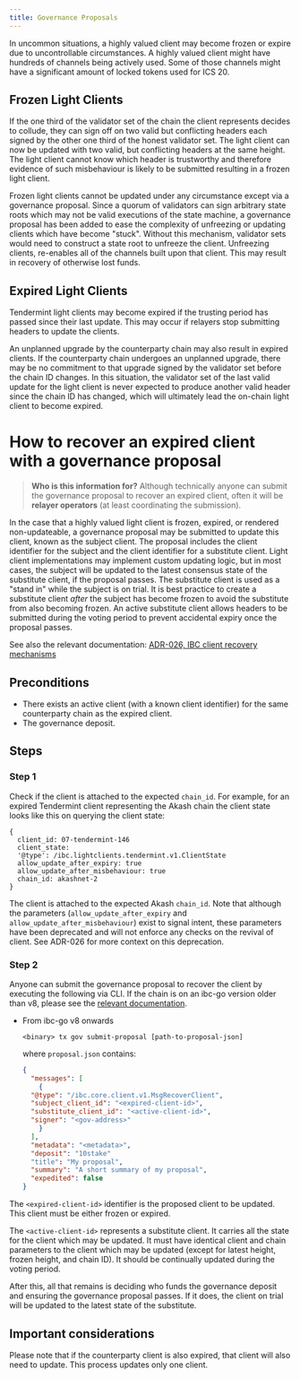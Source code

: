 ```yaml
---
title: Governance Proposals
---
```

In uncommon situations, a highly valued client may become frozen or expire due to uncontrollable
circumstances. A highly valued client might have hundreds of channels being actively used.
Some of those channels might have a significant amount of locked tokens used for ICS 20.

## Frozen Light Clients

If the one third of the validator set of the chain the client represents decides to collude,
they can sign off on two valid but conflicting headers each signed by the other one third
of the honest validator set. The light client can now be updated with two valid, but conflicting
headers at the same height. The light client cannot know which header is trustworthy and therefore
evidence of such misbehaviour is likely to be submitted resulting in a frozen light client.

Frozen light clients cannot be updated under any circumstance except via a governance proposal.
Since a quorum of validators can sign arbitrary state roots which may not be valid executions
of the state machine, a governance proposal has been added to ease the complexity of unfreezing
or updating clients which have become "stuck". Without this mechanism, validator sets would need
to construct a state root to unfreeze the client. Unfreezing clients, re-enables all of the channels
built upon that client. This may result in recovery of otherwise lost funds.

## Expired Light Clients

Tendermint light clients may become expired if the trusting period has passed since their
last update. This may occur if relayers stop submitting headers to update the clients.

An unplanned upgrade by the counterparty chain may also result in expired clients. If the counterparty
chain undergoes an unplanned upgrade, there may be no commitment to that upgrade signed by the validator
set before the chain ID changes. In this situation, the validator set of the last valid update for the
light client is never expected to produce another valid header since the chain ID has changed, which will
ultimately lead the on-chain light client to become expired.

# How to recover an expired client with a governance proposal

> **Who is this information for?**
> Although technically anyone can submit the governance proposal to recover an expired client, often it will be **relayer operators** (at least coordinating the submission).

In the case that a highly valued light client is frozen, expired, or rendered non-updateable, a
governance proposal may be submitted to update this client, known as the subject client. The
proposal includes the client identifier for the subject and the client identifier for a substitute
client. Light client implementations may implement custom updating logic, but in most cases,
the subject will be updated to the latest consensus state of the substitute client, if the proposal passes.
The substitute client is used as a "stand in" while the subject is on trial. It is best practice to create
a substitute client *after* the subject has become frozen to avoid the substitute from also becoming frozen.
An active substitute client allows headers to be submitted during the voting period to prevent accidental expiry
once the proposal passes.

See also the relevant documentation: [ADR-026, IBC client recovery mechanisms](/docs/ibc/v10.1.x/architecture/adr-026-ibc-client-recovery-mechanisms)

## Preconditions

* There exists an active client (with a known client identifier) for the same counterparty chain as the expired client.
* The governance deposit.

## Steps

### Step 1

Check if the client is attached to the expected `chain_id`. For example, for an expired Tendermint client representing the Akash chain the client state looks like this on querying the client state:

```text
{
  client_id: 07-tendermint-146
  client_state:
  '@type': /ibc.lightclients.tendermint.v1.ClientState
  allow_update_after_expiry: true
  allow_update_after_misbehaviour: true
  chain_id: akashnet-2
}
```

The client is attached to the expected Akash `chain_id`. Note that although the parameters (`allow_update_after_expiry` and `allow_update_after_misbehaviour`) exist to signal intent, these parameters have been deprecated and will not enforce any checks on the revival of client. See ADR-026 for more context on this deprecation.

### Step 2

Anyone can submit the governance proposal to recover the client by executing the following via CLI.
If the chain is on an ibc-go version older than v8, please see the [relevant documentation](https://ibc.cosmos.network/v7/ibc/proposals).

* From ibc-go v8 onwards

  ```shell
  <binary> tx gov submit-proposal [path-to-proposal-json]
  ```

  where `proposal.json` contains:

  ```json expandable
  {
    "messages": [
      {
    "@type": "/ibc.core.client.v1.MsgRecoverClient",
    "subject_client_id": "<expired-client-id>",
    "substitute_client_id": "<active-client-id>",
    "signer": "<gov-address>"
      }
    ],
    "metadata": "<metadata>",
    "deposit": "10stake"
    "title": "My proposal",
    "summary": "A short summary of my proposal",
    "expedited": false
  }
  ```

The `<expired-client-id>` identifier is the proposed client to be updated. This client must be either frozen or expired.

The `<active-client-id>` represents a substitute client. It carries all the state for the client which may be updated. It must have identical client and chain parameters to the client which may be updated (except for latest height, frozen height, and chain ID). It should be continually updated during the voting period.

After this, all that remains is deciding who funds the governance deposit and ensuring the governance proposal passes. If it does, the client on trial will be updated to the latest state of the substitute.

## Important considerations

Please note that if the counterparty client is also expired, that client will also need to update. This process updates only one client.
